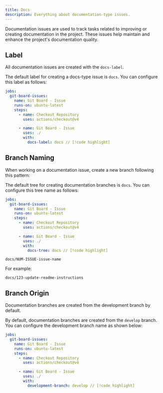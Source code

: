 ```yaml
---
title: Docs
description: Everything about documentation-type issues.
---
```


Documentation issues are used to track tasks related to improving or creating documentation in the project. These issues help maintain and enhance the project's documentation quality.

## Label

All documentation issues are created with the `docs-label`.

<Card title="How do I run it?" icon="tag">
  
  The default label for creating a docs-type issue is `docs`. You can configure this label as follows:

  ```yml
  jobs:
    git-board-issues:
      name: Git Board - Issue
      runs-on: ubuntu-latest
      steps:
        - name: Checkout Repository
          uses: actions/checkout@v4

        - name: Git Board - Issue
          uses: ./
          with:
            docs-label: docs // [!code highlight]
  ```
</Card>

## Branch Naming

When working on a documentation issue, create a new branch following this pattern:

<Card title="Naming convention" icon="i-cursor">
  
  The default tree for creating documentation branches is `docs`. You can configure this tree name as follows:

  ```yml
  jobs:
    git-board-issues:
      name: Git Board - Issue
      runs-on: ubuntu-latest
      steps:
        - name: Checkout Repository
          uses: actions/checkout@v4

        - name: Git Board - Issue
          uses: ./
          with:
            docs-tree: docs // [!code highlight]
  ```
</Card>

```
docs/NUM-ISSUE-issue-name
```

For example:
```
docs/123-update-readme-instructions
```

## Branch Origin

Documentation branches are created from the development branch by default.

<Card title="Branch Source Configuration" icon="code-branch">
  
  By default, documentation branches are created from the `develop` branch. You can configure the development branch name as shown below:

  ```yml
  jobs:
    git-board-issues:
      name: Git Board - Issue
      runs-on: ubuntu-latest
      steps:
        - name: Checkout Repository
          uses: actions/checkout@v4

        - name: Git Board - Issue
          uses: ./
          with:
            development-branch: develop // [!code highlight]
  ```
</Card>

